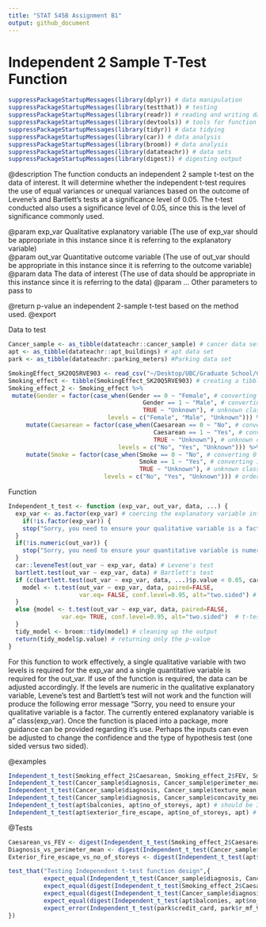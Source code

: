 ```yaml
---
title: "STAT 545B Assignment B1"
output: github_document
---
```

# Independent 2 Sample T-Test Function

```r
suppressPackageStartupMessages(library(dplyr)) # data manipulation
suppressPackageStartupMessages(library(testthat)) # testing
suppressPackageStartupMessages(library(readr)) # reading and writing data
suppressPackageStartupMessages(library(devtools)) # tools for function
suppressPackageStartupMessages(library(tidyr)) # data tidying
suppressPackageStartupMessages(library(car)) # data analysis
suppressPackageStartupMessages(library(broom)) # data analysis
suppressPackageStartupMessages(library(datateachr)) # data sets
suppressPackageStartupMessages(library(digest)) # digesting output
```

@description The function conducts an independent 2 sample t-test on the data of interest. It will determine whether the independent t-test requires the use 
of equal variances or unequal variances based on the outcome of Levene's and Bartlett's tests at a significance level of 0.05. The t-test conducted also uses 
a significance level of 0.05, since this is the level of significance commonly used.  

@param exp_var Qualitative explanatory variable (The use of exp_var should be appropriate in this instance since it is referring to the explanatory variable)  
@param out_var Quantitative outcome variable (The use of out_var should be appropriate in this instance since it is referring to the outcome variable)
@param data The data of interest (The use of data should be appropriate in this instance since it is referring to the data)
@param ... Other parameters to pass to \code{t.test()} 

@return p-value an independent 2-sample t-test based on the method used. 
@export 

Data to test
```r
Cancer_sample <- as_tibble(datateachr::cancer_sample) # cancer data set
apt <- as_tibble(datateachr::apt_buildings) # apt data set
park <- as_tibble(datateachr::parking_meters) #Parking data set

SmokingEffect_SK20Q5RVE903 <- read_csv("~/Desktop/UBC/Graduate School/Courses/Term 1/SPPH 400/Assignments/Assignment 3/SmokingEffect_SK20Q5RVE903.csv") # data from SPPH 400
Smoking_effect <- tibble(SmokingEffect_SK20Q5RVE903) # creating a tibble
Smoking_effect_2 <- Smoking_effect %>% 
 mutate(Gender = factor(case_when(Gender == 0 ~ "Female", # converting entry 0 to Female
                                      Gender == 1 ~ "Male", # converting entry 1 to Male
                                      TRUE ~ "Unknown"), # unknown class
                            levels = c("Female", "Male", "Unknown"))) %>%
     mutate(Caesarean = factor(case_when(Caesarean == 0 ~ "No", # converting entry 0 to Non-cesarean birth
                                         Caesarean == 1 ~ "Yes", # converting entry 1 to Cesarean birth
                                         TRUE ~ "Unknown"), # unknown class
                               levels = c("No", "Yes", "Unknown"))) %>%
     mutate(Smoke = factor(case_when(Smoke == 0 ~ "No", # converting 0 to non-smoker
                                     Smoke == 1 ~ "Yes", # converting 1 to smoker
                                     TRUE ~ "Unknown"), # unknown class
                           levels = c("No", "Yes", "Unknown"))) # ordering levels
```



Function
```r
Independent_t_test <- function (exp_var, out_var, data, ...) {
  exp_var <- as.factor(exp_var) # coercing the explanatory variable into a factor
    if(!is.factor(exp_var)) {
    stop("Sorry, you need to ensure your qualitative variable is a factor", " The currently entered explanatory variable is a ", class(exp_var)) #Checks to see if the exp_var input is numeric
  }
  if(!is.numeric(out_var)) {
    stop("Sorry, you need to ensure your quantitative variable is numeric.", " The currently entered outcome variable is a ", class(out_var)) #Checks to see if the out_var input is numeric
  }
  car::leveneTest(out_var ~ exp_var, data) # Levene's test
  bartlett.test(out_var ~ exp_var, data) # Bartlett's test
  if (c(bartlett.test(out_var ~ exp_var, data, ...)$p.value < 0.05, car::leveneTest(out_var ~ exp_var, data)$p.value < 0.05)){
    model <- t.test(out_var ~ exp_var, data, paired=FALSE, 
                    var.eq= FALSE, conf.level=0.95, alt="two.sided") # t-test for unequal variance at a confidence level of 0.95
  }
  else {model <- t.test(out_var ~ exp_var, data, paired=FALSE, 
               var.eq= TRUE, conf.level=0.95, alt="two.sided")  # t-test for equal variance at a confidence level of 0.95
  }
  tidy_model <- broom::tidy(model) # cleaning up the output
  return(tidy_model$p.value) # returning only the p-value
}
```

<p>For this function to work effectively, a single qualitative variable with two levels is required for the exp_var and a single quantitative variable is required for the out_var. If use of the function is required, the data can be adjusted accordingly. If the levels are numeric in the qualitative explanatory variable, Levene's test and Bartlett's test will not work and the function will produce the following error message "Sorry, you need to ensure your qualitative variable is a factor. The currently entered explanatory variable is a " class(exp_var). Once the function is placed into a package, more guidance can be provided regarding it's use. Perhaps the inputs can even be adjusted to change the confidence and the type of hypothesis test (one sided versus two sided).</p>

@examples 
```r
Independent_t_test(Smoking_effect_2$Caesarean, Smoking_effect_2$FEV, Smoking_effect_2) # should be 0.7097405
Independent_t_test(Cancer_sample$diagnosis, Cancer_sample$perimeter_mean, Cancer_sample) # should be 1.023141e-66
Independent_t_test(Cancer_sample$diagnosis, Cancer_sample$texture_mean, Cancer_sample) # should be 4.058636e-25
Independent_t_test(Cancer_sample$diagnosis, Cancer_sample$concavity_mean, Cancer_sample) # should be 3.742121e-58
Independent_t_test(apt$balconies, apt$no_of_storeys, apt) # should be 3.968512e-135
Independent_t_test(apt$exterior_fire_escape, apt$no_of_storeys, apt) # should be 4.225185e-10
```

@Tests
```r
Caesarean_vs_FEV <- digest(Independent_t_test(Smoking_effect_2$Caesarean, Smoking_effect_2$FEV, Smoking_effect_2)) # digesting the Independent_t_test input
Diagnosis_vs_perimeter_mean <- digest(Independent_t_test(Cancer_sample$diagnosis, Cancer_sample$perimeter_mean, Cancer_sample)) # digesting the Independent_t_test input
Exterior_fire_escape_vs_no_of_storeys <- digest(Independent_t_test(apt$balconies, apt$no_of_storeys, apt)) # digesting the Independent_t_test input

test_that("Testing Indepenedent t-test function design",{ 
          expect_equal(Independent_t_test(Cancer_sample$diagnosis, Cancer_sample$texture_mean, Cancer_sample), 4.058636e-25) # expect_equal test comparing values
          expect_equal(digest(Independent_t_test(Smoking_effect_2$Caesarean, Smoking_effect_2$FEV, Smoking_effect_2)), Caesarean_vs_FEV) # expect_equal test comparing digested input
          expect_equal(digest(Independent_t_test(Cancer_sample$diagnosis, Cancer_sample$perimeter_mean, Cancer_sample)), Diagnosis_vs_perimeter_mean) # expect_equal test comparing digested input
          expect_equal(digest(Independent_t_test(apt$balconies, apt$no_of_storeys, apt)), Exterior_fire_escape_vs_no_of_storeys) # expect_equal test comparing digested input
          expect_error(Independent_t_test(park$credit_card, park$r_mf_9a_6p, park), "Sorry, you need to ensure your quantitative variable is numeric. The currently entered outcome variable is a character") # expect_error test comparing the input error to the predicted error
})
```

